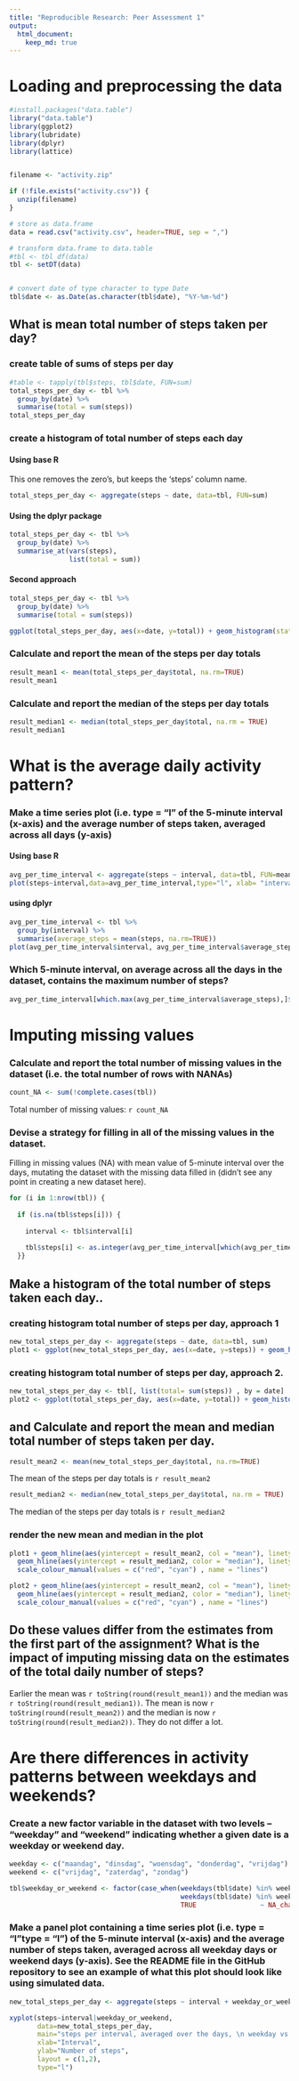 ```yaml
---
title: "Reproducible Research: Peer Assessment 1"
output: 
  html_document:
    keep_md: true
---
```



# Loading and preprocessing the data

```r
#install.packages("data.table")
library("data.table")
library(ggplot2)
library(lubridate)
library(dplyr)
library(lattice)


filename <- "activity.zip"

if (!file.exists("activity.csv")) {
  unzip(filename)
}

# store as data.frame
data = read.csv("activity.csv", header=TRUE, sep = ",")

# transform data.frame to data.table
#tbl <- tbl_df(data)
tbl <- setDT(data)


# convert date of type character to type Date
tbl$date <- as.Date(as.character(tbl$date), "%Y-%m-%d")

```


## What is mean total number of steps taken per day?


### create table of sums of steps per day
```r
#table <- tapply(tbl$steps, tbl$date, FUN=sum)
total_steps_per_day <- tbl %>%
  group_by(date) %>%
  summarise(total = sum(steps))
total_steps_per_day
```

### create a histogram of total number of steps each day

#### Using base R
This one removes the zero's, but keeps the 'steps' column name.

```r
total_steps_per_day <- aggregate(steps ~ date, data=tbl, FUN=sum)
```


#### Using the dplyr package

```r
total_steps_per_day <- tbl %>%                  
  group_by(date) %>%                          
  summarise_at(vars(steps),                    
               list(total = sum))
```

#### Second approach

```r
total_steps_per_day <- tbl %>%
  group_by(date) %>%
  summarise(total = sum(steps))

```

```r
ggplot(total_steps_per_day, aes(x=date, y=total)) + geom_histogram(stat = "identity")
```

### Calculate and report the mean of the steps per day totals
```r

result_mean1 <- mean(total_steps_per_day$total, na.rm=TRUE)
result_mean1
```


### Calculate and report the median of the steps per day totals
```r
result_median1 <- median(total_steps_per_day$total, na.rm = TRUE)
result_median1
```

# What is the average daily activity pattern?

### Make a time series plot (i.e. type = "l" of the 5-minute interval (x-axis) and the average number of steps taken, averaged across all days (y-axis)


#### Using base R
```r

avg_per_time_interval <- aggregate(steps ~ interval, data=tbl, FUN=mean, na.rm = TRUE)
plot(steps~interval,data=avg_per_time_interval,type="l", xlab= "interval", ylab="Number of steps")
```


#### using dplyr
```r
avg_per_time_interval <- tbl %>%
  group_by(interval) %>%
  summarise(average_steps = mean(steps, na.rm=TRUE))
plot(avg_per_time_interval$interval, avg_per_time_interval$average_steps, type="l", xlab="Interval", ylab="Number of steps")
```

### Which 5-minute interval, on average across all the days in the dataset, contains the maximum number of steps?
```r

avg_per_time_interval[which.max(avg_per_time_interval$average_steps),]$interval
```

# Imputing missing values


### Calculate and report the total number of missing values in the dataset (i.e. the total number of rows with NA\color{red}{\verb|NA|}NAs)
```r
count_NA <- sum(!complete.cases(tbl))
```

Total number of missing values: `r count_NA` 


### Devise a strategy for filling in all of the missing values in the dataset. 
Filling in missing values (NA) with mean value of 5-minute interval over the days,
mutating the dataset with the missing data filled in (didn't see any point in creating a new dataset here).

```r

for (i in 1:nrow(tbl)) {
  
  if (is.na(tbl$steps[i])) {
    
    interval <- tbl$interval[i]
                          
    tbl$steps[i] <- as.integer(avg_per_time_interval[which(avg_per_time_interval$interval==interval), "average_steps"])
  }}
```

## Make a histogram of the total number of steps taken each day.. 

### creating histogram total number of steps per day, approach 1
```r
new_total_steps_per_day <- aggregate(steps ~ date, data=tbl, sum)
plot1 <- ggplot(new_total_steps_per_day, aes(x=date, y=steps)) + geom_histogram(stat = "identity")
```

### creating histogram total number of steps per day, approach 2. 
```r
new_total_steps_per_day <- tbl[, list(total= sum(steps)) , by = date]
plot2 <- ggplot(total_steps_per_day, aes(x=date, y=total)) + geom_histogram(stat= "identity")
```

## and Calculate and report the mean and median total number of steps taken per day. 
```r
result_mean2 <- mean(new_total_steps_per_day$total, na.rm=TRUE)
```

The mean of the steps per day totals is `r result_mean2`
```r

result_median2 <- median(new_total_steps_per_day$total, na.rm = TRUE)
```
The median of the steps per day totals is `r result_median2`

### render the new mean and median in the plot
```r

plot1 + geom_hline(aes(yintercept = result_mean2, col = "mean"), linetype = 1, size = 1) + 
  geom_hline(aes(yintercept = result_median2, color = "median"), linetype = 1, size = 1) + 
  scale_colour_manual(values = c("red", "cyan") , name = "lines")
```

```r
plot2 + geom_hline(aes(yintercept = result_mean2, col = "mean"), linetype = 1, size = 1) + 
  geom_hline(aes(yintercept = result_median2, color = "median"), linetype = 1, size = 1) + 
  scale_colour_manual(values = c("red", "cyan") , name = "lines")
```


## Do these values differ from the estimates from the first part of the assignment? What is the impact of imputing missing data on the estimates of the total daily number of steps?

Earlier the mean was `r toString(round(result_mean1))` and the median was `r toString(round(result_median1))`.
The mean is now `r toString(round(result_mean2))` and the median is now `r toString(round(result_median2))`.
They do not differ a lot.




# Are there differences in activity patterns between weekdays and weekends?

### Create a new factor variable in the dataset with two levels – “weekday” and “weekend” indicating whether a given date is a weekday or weekend day.

```r
weekday <- c("maandag", "dinsdag", "woensdag", "donderdag", "vrijdag")
weekend <- c("vrijdag", "zaterdag", "zondag")

tbl$weekday_or_weekend <- factor(case_when(weekdays(tbl$date) %in% weekday ~ "weekday",
                                           weekdays(tbl$date) %in% weekend ~ "weekend",
                                           TRUE                ~ NA_character_))
```

### Make a panel plot containing a time series plot (i.e. type = "l"\color{red}{\verb|type = "l"|}type = "l") of the 5-minute interval (x-axis) and the average number of steps taken, averaged across all weekday days or weekend days (y-axis). See the README file in the GitHub repository to see an example of what this plot should look like using simulated data.

```r
new_total_steps_per_day <- aggregate(steps ~ interval + weekday_or_weekend, data=tbl, sum)

xyplot(steps~interval|weekday_or_weekend,
       data=new_total_steps_per_day,
       main="steps per interval, averaged over the days, \n weekday vs. weekend",
       xlab="Interval",
       ylab="Number of steps",
       layout = c(1,2),
       type="l")
```

















